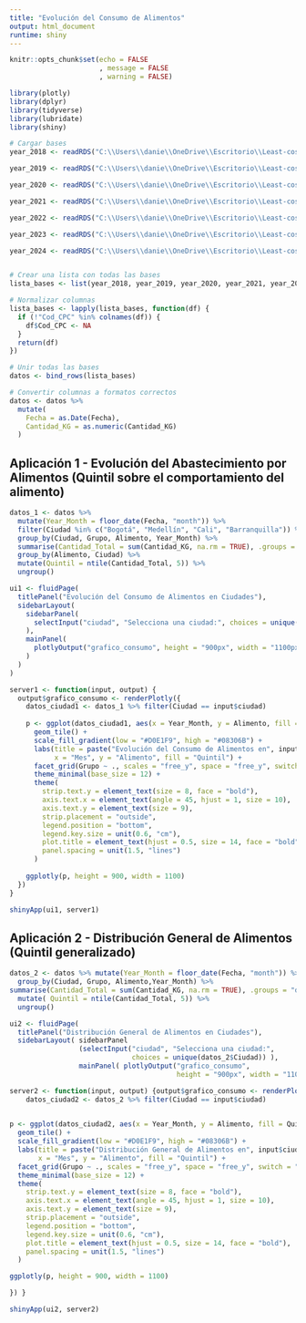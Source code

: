```yaml
---
title: "Evolución del Consumo de Alimentos"
output: html_document
runtime: shiny
---
```


```r
knitr::opts_chunk$set(echo = FALSE
                      , message = FALSE
                      , warning = FALSE)
```

```r
library(plotly)
library(dplyr)
library(tidyverse)
library(lubridate)
library(shiny)

# Cargar bases
year_2018 <- readRDS("C:\\Users\\danie\\OneDrive\\Escritorio\\Least-cost-diets-and-affordabilityd\\Proyecto Interno\\Avances (6 meses)\\Avance 2\\Bases historicas\\2018.rds")

year_2019 <- readRDS("C:\\Users\\danie\\OneDrive\\Escritorio\\Least-cost-diets-and-affordabilityd\\Proyecto Interno\\Avances (6 meses)\\Avance 2\\Bases historicas\\2019.rds")

year_2020 <- readRDS("C:\\Users\\danie\\OneDrive\\Escritorio\\Least-cost-diets-and-affordabilityd\\Proyecto Interno\\Avances (6 meses)\\Avance 2\\Bases historicas\\2020.rds")

year_2021 <- readRDS("C:\\Users\\danie\\OneDrive\\Escritorio\\Least-cost-diets-and-affordabilityd\\Proyecto Interno\\Avances (6 meses)\\Avance 2\\Bases historicas\\2021.rds")

year_2022 <- readRDS("C:\\Users\\danie\\OneDrive\\Escritorio\\Least-cost-diets-and-affordabilityd\\Proyecto Interno\\Avances (6 meses)\\Avance 2\\Bases historicas\\2022.rds")

year_2023 <- readRDS("C:\\Users\\danie\\OneDrive\\Escritorio\\Least-cost-diets-and-affordabilityd\\Proyecto Interno\\Avances (6 meses)\\Avance 2\\Bases historicas\\2023.rds")

year_2024 <- readRDS("C:\\Users\\danie\\OneDrive\\Escritorio\\Least-cost-diets-and-affordabilityd\\Proyecto Interno\\Avances (6 meses)\\Avance 2\\Bases historicas\\2024.rds")


# Crear una lista con todas las bases
lista_bases <- list(year_2018, year_2019, year_2020, year_2021, year_2022, year_2023, year_2024)

# Normalizar columnas
lista_bases <- lapply(lista_bases, function(df) {
  if (!"Cod_CPC" %in% colnames(df)) {
    df$Cod_CPC <- NA  
  }
  return(df)
})

# Unir todas las bases
datos <- bind_rows(lista_bases)

# Convertir columnas a formatos correctos
datos <- datos %>%
  mutate(
    Fecha = as.Date(Fecha),  
    Cantidad_KG = as.numeric(Cantidad_KG) 
  )
```

## Aplicación 1 - Evolución del Abastecimiento por Alimentos (Quintil sobre el comportamiento del alimento)

```r
datos_1 <- datos %>%
  mutate(Year_Month = floor_date(Fecha, "month")) %>%
  filter(Ciudad %in% c("Bogotá", "Medellín", "Cali", "Barranquilla")) %>%
  group_by(Ciudad, Grupo, Alimento, Year_Month) %>%  
  summarise(Cantidad_Total = sum(Cantidad_KG, na.rm = TRUE), .groups = "drop") %>%
  group_by(Alimento, Ciudad) %>%  
  mutate(Quintil = ntile(Cantidad_Total, 5)) %>%
  ungroup()

ui1 <- fluidPage(
  titlePanel("Evolución del Consumo de Alimentos en Ciudades"),
  sidebarLayout(
    sidebarPanel(
      selectInput("ciudad", "Selecciona una ciudad:", choices = unique(datos_1$Ciudad))
    ),
    mainPanel(
      plotlyOutput("grafico_consumo", height = "900px", width = "1100px")
    )
  )
)

server1 <- function(input, output) {
  output$grafico_consumo <- renderPlotly({
    datos_ciudad1 <- datos_1 %>% filter(Ciudad == input$ciudad)
    
    p <- ggplot(datos_ciudad1, aes(x = Year_Month, y = Alimento, fill = Quintil)) +
      geom_tile() +
      scale_fill_gradient(low = "#D0E1F9", high = "#08306B") +
      labs(title = paste("Evolución del Consumo de Alimentos en", input$ciudad),
           x = "Mes", y = "Alimento", fill = "Quintil") +
      facet_grid(Grupo ~ ., scales = "free_y", space = "free_y", switch = "y") +  
      theme_minimal(base_size = 12) +
      theme(
        strip.text.y = element_text(size = 8, face = "bold"),  
        axis.text.x = element_text(angle = 45, hjust = 1, size = 10),  
        axis.text.y = element_text(size = 9),  
        strip.placement = "outside",  
        legend.position = "bottom", 
        legend.key.size = unit(0.6, "cm"),  
        plot.title = element_text(hjust = 0.5, size = 14, face = "bold"),
        panel.spacing = unit(1.5, "lines")  
      )
    
    ggplotly(p, height = 900, width = 1100)
  })
}

shinyApp(ui1, server1)
```

## Aplicación 2 - Distribución General de Alimentos (Quintil generalizado)

```r
datos_2 <- datos %>% mutate(Year_Month = floor_date(Fecha, "month")) %>% filter(Ciudad %in% c("Bogotá", "Medellín", "Cali", "Barranquilla")) %>% 
  group_by(Ciudad, Grupo, Alimento,Year_Month) %>%
summarise(Cantidad_Total = sum(Cantidad_KG, na.rm = TRUE), .groups = "drop") %>% 
  mutate( Quintil = ntile(Cantidad_Total, 5)) %>% 
  ungroup()

ui2 <- fluidPage( 
  titlePanel("Distribución General de Alimentos en Ciudades"), 
  sidebarLayout( sidebarPanel
                 (selectInput("ciudad", "Selecciona una ciudad:", 
                              choices = unique(datos_2$Ciudad)) ), 
                 mainPanel( plotlyOutput("grafico_consumo", 
                                         height = "900px", width = "1100px") ) ) )

server2 <- function(input, output) {output$grafico_consumo <- renderPlotly({
    datos_ciudad2 <- datos_2 %>% filter(Ciudad == input$ciudad)

         
p <- ggplot(datos_ciudad2, aes(x = Year_Month, y = Alimento, fill = Quintil)) +
  geom_tile() +
  scale_fill_gradient(low = "#D0E1F9", high = "#08306B") +
  labs(title = paste("Distribución General de Alimentos en", input$ciudad),
       x = "Mes", y = "Alimento", fill = "Quintil") +
  facet_grid(Grupo ~ ., scales = "free_y", space = "free_y", switch = "y") +  
  theme_minimal(base_size = 12) +
  theme(
    strip.text.y = element_text(size = 8, face = "bold"),  
    axis.text.x = element_text(angle = 45, hjust = 1, size = 10),  
    axis.text.y = element_text(size = 9),  
    strip.placement = "outside",  
    legend.position = "bottom", 
    legend.key.size = unit(0.6, "cm"),  
    plot.title = element_text(hjust = 0.5, size = 14, face = "bold"),
    panel.spacing = unit(1.5, "lines")  
  )

ggplotly(p, height = 900, width = 1100)

}) }

shinyApp(ui2, server2)

```
